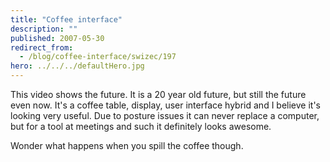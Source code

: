 ```yaml
---
title: "Coffee interface"
description: ""
published: 2007-05-30
redirect_from:
  - /blog/coffee-interface/swizec/197
hero: ../../../defaultHero.jpg
---
```


This video shows the future. It is a 20 year old future, but still the future even now. It's a coffee table, display, user interface hybrid and I believe it's looking very useful. Due to posture issues it can never replace a computer, but for a tool at meetings and such it definitely looks awesome.

Wonder what happens when you spill the coffee though.
